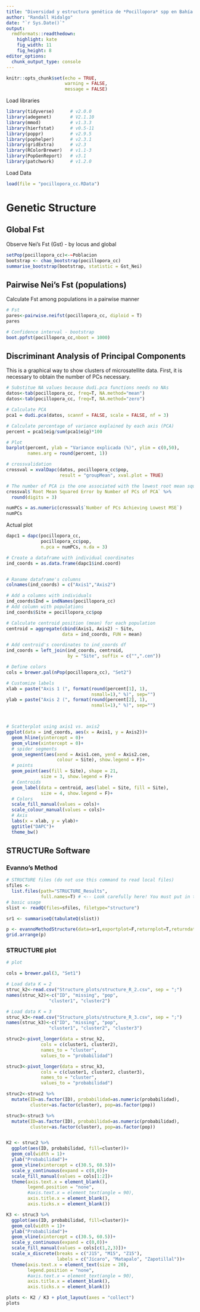 ```yaml
---
title: "Diversidad y estructura genética de *Pocillopora* spp en Bahía Culebra"
author: "Randall Hidalgo"
date: "`r Sys.Date()`"
output:
  rmdformats::readthedown:
    highlight: kate
    fig_width: 11
    fig_height: 8
editor_options:
  chunk_output_type: console
---
```


```r
knitr::opts_chunk$set(echo = TRUE, 
                      warning = FALSE, 
                      message = FALSE)
```

Load libraries

```r
library(tidyverse)      # v2.0.0
library(adegenet)       # V2.1.10
library(mmod)           # v1.3.3
library(hierfstat)      # v0.5-11
library(poppr)          # v2.9.5
library(pophelper)      # v2.3.1
library(gridExtra)      # v2.3
library(RColorBrewer)   # v1.1-3
library(PopGenReport)   # v3.1
library(patchwork)      # v1.2.0
```

Load Data

```r
load(file = "pocillopora_cc.RData")
```


# Genetic Structure

## Global Fst

Observe Nei's Fst (Gst) - by locus and global

```r
setPop(pocillopora_cc)<-~Poblacion
bootstrap <- chao_bootstrap(pocillopora_cc)
summarise_bootstrap(bootstrap, statistic = Gst_Nei)
```

## Pairwise Nei's Fst (populations)

Calculate Fst among populations in a pairwise manner

```r
# Fst
pares<-pairwise.neifst(pocillopora_cc, diploid = T)
pares

# Confidence interval - bootstrap
boot.ppfst(pocillopora_cc,nboot = 1000)
```


## Discriminant Analysis of Principal Components

This is a graphical way to show clusters of microsatellite data. First, it is necessary to obtain the number of PCs necessary.

```r
# Substitue NA values because dudi.pca functions needs no NAs
datos<-tab(pocillopora_cc, freq=T, NA.method="mean")
datos<-tab(pocillopora_cc, freq=T, NA.method="zero")

# Calculate PCA
pca1 = dudi.pca(datos, scannf = FALSE, scale = FALSE, nf = 3)

# Calculate percentage of variance explained by each axis (PCA)
percent = pca1$eig/sum(pca1$eig)*100

# Plot
barplot(percent, ylab = "Variance explicada (%)", ylim = c(0,50),
        names.arg = round(percent, 1))

# crossvalidation
crossval = xvalDapc(datos, pocillopora_cc$pop, 
                    result = "groupMean", xval.plot = TRUE)

# The number of PCA is the one associated with the lowest root mean square error (12 in this case)
crossval$`Root Mean Squared Error by Number of PCs of PCA` %>% 
  round(digits = 3)

numPCs = as.numeric(crossval$`Number of PCs Achieving Lowest MSE`)
numPCs
```

Actual plot

```r
dapc1 = dapc(pocillopora_cc, 
             pocillopora_cc$pop, 
             n.pca = numPCs, n.da = 3)

# Create a dataframe with individual coordinates
ind_coords = as.data.frame(dapc1$ind.coord)


# Raname dataframe's columns
colnames(ind_coords) = c("Axis1","Axis2")

# Add a columns with individuals
ind_coords$Ind = indNames(pocillopora_cc)
# Add column with populations
ind_coords$Site = pocillopora_cc$pop

# Calculate centroid position (mean) for each population
centroid = aggregate(cbind(Axis1, Axis2) ~ Site, 
                     data = ind_coords, FUN = mean)

# Add centroid's coordinates to ind_coords df
ind_coords = left_join(ind_coords, centroid, 
                       by = "Site", suffix = c("",".cen"))

# Define colors
cols = brewer.pal(nPop(pocillopora_cc), "Set2")

# Customize labels
xlab = paste("Axis 1 (", format(round(percent[1], 1), 
                                nsmall=1)," %)", sep="")
ylab = paste("Axis 2 (", format(round(percent[2], 1), 
                                nsmall=1)," %)", sep="")



# Scatterplot using axis1 vs. axis2
ggplot(data = ind_coords, aes(x = Axis1, y = Axis2))+
  geom_hline(yintercept = 0)+
  geom_vline(xintercept = 0)+
  # spider segments
  geom_segment(aes(xend = Axis1.cen, yend = Axis2.cen, 
                   colour = Site), show.legend = F)+
  # points
  geom_point(aes(fill = Site), shape = 21, 
             size = 3, show.legend = F)+
  # Centroids
  geom_label(data = centroid, aes(label = Site, fill = Site), 
             size = 4, show.legend = F)+
  # Colors
  scale_fill_manual(values = cols)+
  scale_colour_manual(values = cols)+
  # Axis
  labs(x = xlab, y = ylab)+
  ggtitle("DAPC")+
  theme_bw()
```

## STRUCTURe Software

### Evanno's Method

```r
# STRUCTURE files (do not use this command to read local files)
sfiles <- 
  list.files(path="STRUCTURE_Results", 
             full.names=T) # <-- Look carefully here! You must put in the path where you have put the results files. No other files can be in that directory!
# basic usage
slist <- readQ(files=sfiles, filetype="structure")

sr1 <- summariseQ(tabulateQ(slist))

p <- evannoMethodStructure(data=sr1,exportplot=F,returnplot=T,returndata=F,basesize=12,linesize=0.7)
grid.arrange(p)
```

### STRUCTURE plot

```r
# plot

cols = brewer.pal(3, "Set1")

# Load data K = 2
struc_k2<-read.csv("Structure_plots/structure_R_2.csv", sep = ";")
names(struc_k2)<-c("ID", "missing", "pop", 
                "cluster1", "cluster2")

# Load data K = 3
struc_k3<-read.csv("Structure_plots/structure_R_3.csv", sep = ";")
names(struc_k3)<-c("ID", "missing", "pop", 
                "cluster1", "cluster2", "cluster3")

struc2<-pivot_longer(data = struc_k2, 
             cols = c(cluster1, cluster2),
             names_to = "cluster", 
             values_to = "probabilidad")

struc3<-pivot_longer(data = struc_k3, 
             cols = c(cluster1, cluster2, cluster3),
             names_to = "cluster", 
             values_to = "probabilidad")

struc2<-struc2 %>% 
  mutate(ID=as.factor(ID), probabilidad=as.numeric(probabilidad),
         cluster=as.factor(cluster), pop=as.factor(pop))

struc3<-struc3 %>% 
  mutate(ID=as.factor(ID), probabilidad=as.numeric(probabilidad),
         cluster=as.factor(cluster), pop=as.factor(pop))


K2 <- struc2 %>% 
  ggplot(aes(ID, probabilidad, fill=cluster))+
  geom_col(width = 1)+
  ylab("Probabilidad")+
  geom_vline(xintercept = c(30.5, 60.5))+
  scale_y_continuous(expand = c(0,0))+
  scale_fill_manual(values = cols[1:2])+
  theme(axis.text.x = element_blank(),
        legend.position = "none", 
        #axis.text.x = element_text(angle = 90),
        axis.title.x = element_blank(),
        axis.ticks.x = element_blank())

K3 <- struc3 %>% 
  ggplot(aes(ID, probabilidad, fill=cluster))+
  geom_col(width = 1)+
  ylab("Probabilidad")+
  geom_vline(xintercept = c(30.5, 60.5))+
  scale_y_continuous(expand = c(0,0))+
  scale_fill_manual(values = cols[c(1,2,3)])+
  scale_x_discrete(breaks = c("J15", "M15", "Z15"),
                   labels = c("Jícaro", "Matapalo", "Zapotillal"))+
  theme(axis.text.x = element_text(size = 20),
        legend.position = "none", 
        #axis.text.x = element_text(angle = 90),
        axis.title.x = element_blank(),
        axis.ticks.x = element_blank())

plots <- K2 / K3 + plot_layout(axes = "collect")
plots
```


